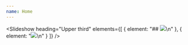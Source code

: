 ```yaml
---
name: Home
---
```


<Slideshow
  heading="Upper third"
  elements={[
    { element: "## ![](</uploads/so forsch so furchtlos 1.jpeg>)\n" },
    { element: "![](/uploads/191_IMG_1909.jpg)\n" }
  ]}
/>

<Grid variant="Work-List" />
